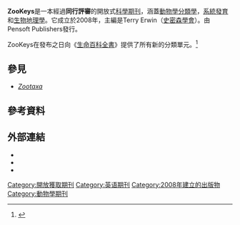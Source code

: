 {{Onesource|time=2020-11-05T12:56:58+00:00}}
{{Infobox journal
| title = ZooKeys
| cover = Zookeys logo.svg
| image_size = 
| editor = [[Terry_Erwin|Terry Erwin]]
| discipline    = {{hlist|[[生物分類學|生物分類學]]|[[動物學|動物學]]}}
| abbreviation = ZooKeys
|language=[[英语|英语]]
| publisher = [[Pensoft_Publishers|Pensoft Publishers]]
| country = 
| frequency = 
| history = 2008–現今
| openaccess = 是
| license = [[CC-BY|CC-BY]] 4.0
| impact = 1.079
| impact-year = 2017
| website = https://zookeys.pensoft.net/
| link1 = 
| link1-name = 
| link2 = 
| link2-name = 
| JSTOR = 
| OCLC = 248547717
| LCCN = 
| CODEN = 
| ISSN = 1313-2989
| eISSN = 1313-2970
}}

'''ZooKeys'''是一本經過'''同行評審'''的開放式[[科學期刊|科學期刊]]，涵蓋[[動物學|動物學]][[分類學|分類學]]，[[系統發育|系統發育]]和[[生物地理學|生物地理學]]。它成立於2008年，主編是Terry Erwin（[[史密森學會|史密森學會]]）。由Pensoft Publishers發行。

ZooKeys在發布之日向《[[生命百科全書|生命百科全書]]》提供了所有新的分類單元。<ref>{{cite journal |title=Science; Research findings from L. Penev et al update understanding of science |journal=Ecology, Environment & Conservation |location=Atlanta |date= July 10, 2009 |page=46}}</ref>

==參見==
* ''[[Zootaxa|Zootaxa]]''

==參考資料==
{{Reflist}}

==外部連結==
* {{Official website|https://zookeys.pensoft.net/}}
* {{Commons category-inline|ZooKeys}}
* {{wikispecies-inline|ISSN 1313-2989|''ZooKeys''}}

{{pub-stub}}
[[Category:開放獲取期刊|Category:開放獲取期刊]]
[[Category:英语期刊|Category:英语期刊]]
[[Category:2008年建立的出版物|Category:2008年建立的出版物]]
[[Category:動物學期刊|Category:動物學期刊]]